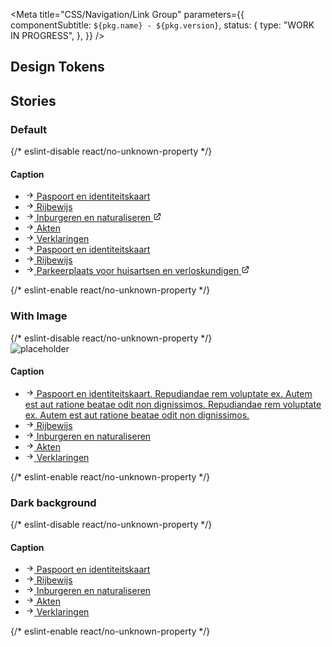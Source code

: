 

<Meta
  title="CSS/Navigation/Link Group"
  parameters={{
    componentSubtitle: `${pkg.name} - ${pkg.version}`,
    status: {
      type: "WORK IN PROGRESS",
    },
  }}
/>

<Description markdown={readme} />

## Design Tokens

<DesignTokenDocBlock categoryName="Link Group" viewType="table" />

## Stories

### Default

<Canvas>
  {/* eslint-disable react/no-unknown-property */}
  <Story name="Default">
    <div class="denhaag-link-group">
      <h4 class="utrecht-heading-4 denhaag-link-group__caption">Caption</h4>
      <ul class="utrecht-link-list utrecht-link-list--html-ul denhaag-link-group__list">
        <li class="denhaag-link-group__list-item">
          <a
            href="https://nl-design-system.github.io/denhaag/"
            class="denhaag-link denhaag-link--with-icon denhaag-link--with-icon-start"
          >
            <svg
              width="1em"
              height="1em"
              viewBox="0 0 24 24"
              fill="none"
              xmlns="http://www.w3.org/2000/svg"
              class="denhaag-icon"
              focusable="false"
              aria-hidden="true"
              shape-rendering="auto"
            >
              <path
                d="M12.293 5.293a1 1 0 011.414 0l6 6a1 1 0 010 1.414l-6 6a1 1 0 01-1.414-1.414L16.586 13H5a1 1 0 110-2h11.586l-4.293-4.293a1 1 0 010-1.414z"
                fill="currentColor"
              ></path>
            </svg>
            <span class="denhaag-link__label">Paspoort en identiteitskaart</span>
          </a>
        </li>
        <li class="denhaag-link-group__list-item">
          <a
            href="https://nl-design-system.github.io/denhaag/"
            class="denhaag-link denhaag-link--with-icon denhaag-link--with-icon-start"
          >
            <svg
              width="1em"
              height="1em"
              viewBox="0 0 24 24"
              fill="none"
              xmlns="http://www.w3.org/2000/svg"
              class="denhaag-icon"
              focusable="false"
              aria-hidden="true"
              shape-rendering="auto"
            >
              <path
                d="M12.293 5.293a1 1 0 011.414 0l6 6a1 1 0 010 1.414l-6 6a1 1 0 01-1.414-1.414L16.586 13H5a1 1 0 110-2h11.586l-4.293-4.293a1 1 0 010-1.414z"
                fill="currentColor"
              ></path>
            </svg>
            <span class="denhaag-link__label">Rijbewijs</span>
          </a>
        </li>
        <li class="denhaag-link-group__list-item">
          <a
            href="https://nl-design-system.github.io/denhaag/"
            class="denhaag-link denhaag-link--with-icon denhaag-link--with-icon-start"
          >
            <svg
              width="1em"
              height="1em"
              viewBox="0 0 24 24"
              fill="none"
              xmlns="http://www.w3.org/2000/svg"
              class="denhaag-icon"
              focusable="false"
              aria-hidden="true"
              shape-rendering="auto"
            >
              <path
                d="M12.293 5.293a1 1 0 011.414 0l6 6a1 1 0 010 1.414l-6 6a1 1 0 01-1.414-1.414L16.586 13H5a1 1 0 110-2h11.586l-4.293-4.293a1 1 0 010-1.414z"
                fill="currentColor"
              ></path>
            </svg>
            <span class="denhaag-link__label">Inburgeren en naturaliseren</span>
            <svg
              width="1em"
              height="1em"
              viewBox="0 0 24 24"
              fill="none"
              xmlns="http://www.w3.org/2000/svg"
              class="denhaag-icon"
              focusable="false"
              aria-hidden="true"
              shape-rendering="auto"
            >
              <path
                d="M14 5C13.4477 5 13 4.55228 13 4C13 3.44772 13.4477 3 14 3H20C20.2652 3 20.5196 3.10536 20.7071 3.29289C20.8946 3.48043 21 3.73478 21 4L21 10C21 10.5523 20.5523 11 20 11C19.4477 11 19 10.5523 19 10L19 6.41422L9.70711 15.7071C9.31658 16.0976 8.68342 16.0976 8.29289 15.7071C7.90237 15.3166 7.90237 14.6834 8.29289 14.2929L17.5858 5H14ZM3 7C3 5.89543 3.89543 5 5 5H10C10.5523 5 11 5.44772 11 6C11 6.55228 10.5523 7 10 7H5V19H17V14C17 13.4477 17.4477 13 18 13C18.5523 13 19 13.4477 19 14V19C19 20.1046 18.1046 21 17 21H5C3.89543 21 3 20.1046 3 19V7Z"
                fill="currentColor"
              ></path>
            </svg>
          </a>
        </li>
        <li class="denhaag-link-group__list-item">
          <a
            href="https://nl-design-system.github.io/denhaag/"
            class="denhaag-link denhaag-link--with-icon denhaag-link--with-icon-start"
          >
            <svg
              width="1em"
              height="1em"
              viewBox="0 0 24 24"
              fill="none"
              xmlns="http://www.w3.org/2000/svg"
              class="denhaag-icon"
              focusable="false"
              aria-hidden="true"
              shape-rendering="auto"
            >
              <path
                d="M12.293 5.293a1 1 0 011.414 0l6 6a1 1 0 010 1.414l-6 6a1 1 0 01-1.414-1.414L16.586 13H5a1 1 0 110-2h11.586l-4.293-4.293a1 1 0 010-1.414z"
                fill="currentColor"
              ></path>
            </svg>
            <span class="denhaag-link__label">Akten</span>
          </a>
        </li>
        <li class="denhaag-link-group__list-item">
          <a
            href="https://nl-design-system.github.io/denhaag/"
            class="denhaag-link denhaag-link--with-icon denhaag-link--with-icon-start"
          >
            <svg
              width="1em"
              height="1em"
              viewBox="0 0 24 24"
              fill="none"
              xmlns="http://www.w3.org/2000/svg"
              class="denhaag-icon"
              focusable="false"
              aria-hidden="true"
              shape-rendering="auto"
            >
              <path
                d="M12.293 5.293a1 1 0 011.414 0l6 6a1 1 0 010 1.414l-6 6a1 1 0 01-1.414-1.414L16.586 13H5a1 1 0 110-2h11.586l-4.293-4.293a1 1 0 010-1.414z"
                fill="currentColor"
              ></path>
            </svg>
            <span class="denhaag-link__label">Verklaringen</span>
          </a>
        </li>
        <li class="denhaag-link-group__list-item">
          <a
            href="https://nl-design-system.github.io/denhaag/"
            class="denhaag-link denhaag-link--with-icon denhaag-link--with-icon-start"
          >
            <svg
              width="1em"
              height="1em"
              viewBox="0 0 24 24"
              fill="none"
              xmlns="http://www.w3.org/2000/svg"
              class="denhaag-icon"
              focusable="false"
              aria-hidden="true"
              shape-rendering="auto"
            >
              <path
                d="M12.293 5.293a1 1 0 011.414 0l6 6a1 1 0 010 1.414l-6 6a1 1 0 01-1.414-1.414L16.586 13H5a1 1 0 110-2h11.586l-4.293-4.293a1 1 0 010-1.414z"
                fill="currentColor"
              ></path>
            </svg>
            <span class="denhaag-link__label">Paspoort en identiteitskaart</span>
          </a>
        </li>
        <li class="denhaag-link-group__list-item">
          <a
            href="https://nl-design-system.github.io/denhaag/"
            class="denhaag-link denhaag-link--with-icon denhaag-link--with-icon-start"
          >
            <svg
              width="1em"
              height="1em"
              viewBox="0 0 24 24"
              fill="none"
              xmlns="http://www.w3.org/2000/svg"
              class="denhaag-icon"
              focusable="false"
              aria-hidden="true"
              shape-rendering="auto"
            >
              <path
                d="M12.293 5.293a1 1 0 011.414 0l6 6a1 1 0 010 1.414l-6 6a1 1 0 01-1.414-1.414L16.586 13H5a1 1 0 110-2h11.586l-4.293-4.293a1 1 0 010-1.414z"
                fill="currentColor"
              ></path>
            </svg>
            <span class="denhaag-link__label">Rijbewijs</span>
          </a>
        </li>
        <li class="denhaag-link-group__list-item">
          <a
            href="https://nl-design-system.github.io/denhaag/"
            class="denhaag-link denhaag-link--with-icon denhaag-link--with-icon-start"
          >
            <svg
              width="1em"
              height="1em"
              viewBox="0 0 24 24"
              fill="none"
              xmlns="http://www.w3.org/2000/svg"
              class="denhaag-icon"
              focusable="false"
              aria-hidden="true"
              shape-rendering="auto"
            >
              <path
                d="M12.293 5.293a1 1 0 011.414 0l6 6a1 1 0 010 1.414l-6 6a1 1 0 01-1.414-1.414L16.586 13H5a1 1 0 110-2h11.586l-4.293-4.293a1 1 0 010-1.414z"
                fill="currentColor"
              ></path>
            </svg>
            <span class="denhaag-link__label">Parkeerplaats voor huisartsen en verloskundigen</span>
            <svg
              width="1em"
              height="1em"
              viewBox="0 0 24 24"
              fill="none"
              xmlns="http://www.w3.org/2000/svg"
              class="denhaag-icon"
              focusable="false"
              aria-hidden="true"
              shape-rendering="auto"
            >
              <path
                d="M14 5C13.4477 5 13 4.55228 13 4C13 3.44772 13.4477 3 14 3H20C20.2652 3 20.5196 3.10536 20.7071 3.29289C20.8946 3.48043 21 3.73478 21 4L21 10C21 10.5523 20.5523 11 20 11C19.4477 11 19 10.5523 19 10L19 6.41422L9.70711 15.7071C9.31658 16.0976 8.68342 16.0976 8.29289 15.7071C7.90237 15.3166 7.90237 14.6834 8.29289 14.2929L17.5858 5H14ZM3 7C3 5.89543 3.89543 5 5 5H10C10.5523 5 11 5.44772 11 6C11 6.55228 10.5523 7 10 7H5V19H17V14C17 13.4477 17.4477 13 18 13C18.5523 13 19 13.4477 19 14V19C19 20.1046 18.1046 21 17 21H5C3.89543 21 3 20.1046 3 19V7Z"
                fill="currentColor"
              ></path>
            </svg>
          </a>
        </li>
      </ul>
    </div>
  </Story>
  {/* eslint-enable react/no-unknown-property */}
</Canvas>

### With Image

<Canvas>
  {/* eslint-disable react/no-unknown-property */}
  <Story name="With Image">
    <div class="denhaag-link-group">
      <img
        class="denhaag-link-group__image"
        src="https://images.unsplash.com/photo-1569235186275-626cb53b83ce?w=140&h=140"
        alt="placeholder"
      />
      <h4 class="utrecht-heading-4 denhaag-link-group__caption">Caption</h4>
      <ul class="utrecht-link-list utrecht-link-list--html-ul denhaag-link-group__list">
        <li class="denhaag-link-group__list-item">
          <a
            href="https://nl-design-system.github.io/denhaag/"
            class="denhaag-link denhaag-link--with-icon denhaag-link--with-icon-start"
          >
            <svg
              width="1em"
              height="1em"
              viewBox="0 0 24 24"
              fill="none"
              xmlns="http://www.w3.org/2000/svg"
              class="denhaag-icon"
              focusable="false"
              aria-hidden="true"
              shape-rendering="auto"
            >
              <path
                d="M12.293 5.293a1 1 0 011.414 0l6 6a1 1 0 010 1.414l-6 6a1 1 0 01-1.414-1.414L16.586 13H5a1 1 0 110-2h11.586l-4.293-4.293a1 1 0 010-1.414z"
                fill="currentColor"
              ></path>
            </svg>
            <span class="denhaag-link__label">
              Paspoort en identiteitskaart. Repudiandae rem voluptate ex. Autem est aut ratione beatae odit non
              dignissimos. Repudiandae rem voluptate ex. Autem est aut ratione beatae odit non dignissimos.
            </span>
          </a>
        </li>
        <li class="denhaag-link-group__list-item">
          <a
            href="https://nl-design-system.github.io/denhaag/"
            class="denhaag-link denhaag-link--with-icon denhaag-link--with-icon-start"
          >
            <svg
              width="1em"
              height="1em"
              viewBox="0 0 24 24"
              fill="none"
              xmlns="http://www.w3.org/2000/svg"
              class="denhaag-icon"
              focusable="false"
              aria-hidden="true"
              shape-rendering="auto"
            >
              <path
                d="M12.293 5.293a1 1 0 011.414 0l6 6a1 1 0 010 1.414l-6 6a1 1 0 01-1.414-1.414L16.586 13H5a1 1 0 110-2h11.586l-4.293-4.293a1 1 0 010-1.414z"
                fill="currentColor"
              ></path>
            </svg>
            <span class="denhaag-link__label">Rijbewijs</span>
          </a>
        </li>
        <li class="denhaag-link-group__list-item">
          <a
            href="https://nl-design-system.github.io/denhaag/"
            class="denhaag-link denhaag-link--with-icon denhaag-link--with-icon-start"
          >
            <svg
              width="1em"
              height="1em"
              viewBox="0 0 24 24"
              fill="none"
              xmlns="http://www.w3.org/2000/svg"
              class="denhaag-icon"
              focusable="false"
              aria-hidden="true"
              shape-rendering="auto"
            >
              <path
                d="M12.293 5.293a1 1 0 011.414 0l6 6a1 1 0 010 1.414l-6 6a1 1 0 01-1.414-1.414L16.586 13H5a1 1 0 110-2h11.586l-4.293-4.293a1 1 0 010-1.414z"
                fill="currentColor"
              ></path>
            </svg>
            <span class="denhaag-link__label">Inburgeren en naturaliseren</span>
          </a>
        </li>
        <li class="denhaag-link-group__list-item">
          <a
            href="https://nl-design-system.github.io/denhaag/"
            class="denhaag-link denhaag-link--with-icon denhaag-link--with-icon-start"
          >
            <svg
              width="1em"
              height="1em"
              viewBox="0 0 24 24"
              fill="none"
              xmlns="http://www.w3.org/2000/svg"
              class="denhaag-icon"
              focusable="false"
              aria-hidden="true"
              shape-rendering="auto"
            >
              <path
                d="M12.293 5.293a1 1 0 011.414 0l6 6a1 1 0 010 1.414l-6 6a1 1 0 01-1.414-1.414L16.586 13H5a1 1 0 110-2h11.586l-4.293-4.293a1 1 0 010-1.414z"
                fill="currentColor"
              ></path>
            </svg>
            <span class="denhaag-link__label">Akten</span>
          </a>
        </li>
        <li class="denhaag-link-group__list-item">
          <a
            href="https://nl-design-system.github.io/denhaag/"
            class="denhaag-link denhaag-link--with-icon denhaag-link--with-icon-start"
          >
            <svg
              width="1em"
              height="1em"
              viewBox="0 0 24 24"
              fill="none"
              xmlns="http://www.w3.org/2000/svg"
              class="denhaag-icon"
              focusable="false"
              aria-hidden="true"
              shape-rendering="auto"
            >
              <path
                d="M12.293 5.293a1 1 0 011.414 0l6 6a1 1 0 010 1.414l-6 6a1 1 0 01-1.414-1.414L16.586 13H5a1 1 0 110-2h11.586l-4.293-4.293a1 1 0 010-1.414z"
                fill="currentColor"
              ></path>
            </svg>
            <span class="denhaag-link__label">Verklaringen</span>
          </a>
        </li>
      </ul>
    </div>
  </Story>
  {/* eslint-enable react/no-unknown-property */}
</Canvas>

### Dark background

<Canvas>
  {/* eslint-disable react/no-unknown-property */}
  <Story name="Dark background">
    <div class="denhaag-link-group denhaag-link-group--dark" style={{ backgroundColor: "#2D2D2D", padding: "1rem" }}>
      <h4 class="utrecht-heading-4 denhaag-link-group__caption">Caption</h4>
      <ul class="utrecht-link-list utrecht-link-list--html-ul denhaag-link-group__list">
        <li class="denhaag-link-group__list-item">
          <a
            href="https://nl-design-system.github.io/denhaag/"
            class="denhaag-link denhaag-link--with-icon denhaag-link--with-icon-start"
          >
            <svg
              width="1em"
              height="1em"
              viewBox="0 0 24 24"
              fill="none"
              xmlns="http://www.w3.org/2000/svg"
              class="denhaag-icon"
              focusable="false"
              aria-hidden="true"
              shape-rendering="auto"
            >
              <path
                d="M12.293 5.293a1 1 0 011.414 0l6 6a1 1 0 010 1.414l-6 6a1 1 0 01-1.414-1.414L16.586 13H5a1 1 0 110-2h11.586l-4.293-4.293a1 1 0 010-1.414z"
                fill="currentColor"
              ></path>
            </svg>
            <span class="denhaag-link__label">Paspoort en identiteitskaart</span>
          </a>
        </li>
        <li class="denhaag-link-group__list-item">
          <a
            href="https://nl-design-system.github.io/denhaag/"
            class="denhaag-link denhaag-link--with-icon denhaag-link--with-icon-start"
          >
            <svg
              width="1em"
              height="1em"
              viewBox="0 0 24 24"
              fill="none"
              xmlns="http://www.w3.org/2000/svg"
              class="denhaag-icon"
              focusable="false"
              aria-hidden="true"
              shape-rendering="auto"
            >
              <path
                d="M12.293 5.293a1 1 0 011.414 0l6 6a1 1 0 010 1.414l-6 6a1 1 0 01-1.414-1.414L16.586 13H5a1 1 0 110-2h11.586l-4.293-4.293a1 1 0 010-1.414z"
                fill="currentColor"
              ></path>
            </svg>
            <span class="denhaag-link__label">Rijbewijs</span>
          </a>
        </li>
        <li class="denhaag-link-group__list-item">
          <a
            href="https://nl-design-system.github.io/denhaag/"
            class="denhaag-link denhaag-link--with-icon denhaag-link--with-icon-start"
          >
            <svg
              width="1em"
              height="1em"
              viewBox="0 0 24 24"
              fill="none"
              xmlns="http://www.w3.org/2000/svg"
              class="denhaag-icon"
              focusable="false"
              aria-hidden="true"
              shape-rendering="auto"
            >
              <path
                d="M12.293 5.293a1 1 0 011.414 0l6 6a1 1 0 010 1.414l-6 6a1 1 0 01-1.414-1.414L16.586 13H5a1 1 0 110-2h11.586l-4.293-4.293a1 1 0 010-1.414z"
                fill="currentColor"
              ></path>
            </svg>
            <span class="denhaag-link__label">Inburgeren en naturaliseren</span>
          </a>
        </li>
        <li class="denhaag-link-group__list-item">
          <a
            href="https://nl-design-system.github.io/denhaag/"
            class="denhaag-link denhaag-link--with-icon denhaag-link--with-icon-start"
          >
            <svg
              width="1em"
              height="1em"
              viewBox="0 0 24 24"
              fill="none"
              xmlns="http://www.w3.org/2000/svg"
              class="denhaag-icon"
              focusable="false"
              aria-hidden="true"
              shape-rendering="auto"
            >
              <path
                d="M12.293 5.293a1 1 0 011.414 0l6 6a1 1 0 010 1.414l-6 6a1 1 0 01-1.414-1.414L16.586 13H5a1 1 0 110-2h11.586l-4.293-4.293a1 1 0 010-1.414z"
                fill="currentColor"
              ></path>
            </svg>
            <span class="denhaag-link__label">Akten</span>
          </a>
        </li>
        <li class="denhaag-link-group__list-item">
          <a
            href="https://nl-design-system.github.io/denhaag/"
            class="denhaag-link denhaag-link--with-icon denhaag-link--with-icon-start"
          >
            <svg
              width="1em"
              height="1em"
              viewBox="0 0 24 24"
              fill="none"
              xmlns="http://www.w3.org/2000/svg"
              class="denhaag-icon"
              focusable="false"
              aria-hidden="true"
              shape-rendering="auto"
            >
              <path
                d="M12.293 5.293a1 1 0 011.414 0l6 6a1 1 0 010 1.414l-6 6a1 1 0 01-1.414-1.414L16.586 13H5a1 1 0 110-2h11.586l-4.293-4.293a1 1 0 010-1.414z"
                fill="currentColor"
              ></path>
            </svg>
            <span class="denhaag-link__label">Verklaringen</span>
          </a>
        </li>
      </ul>
    </div>
  </Story>
  {/* eslint-enable react/no-unknown-property */}
</Canvas>

